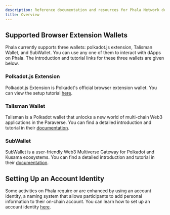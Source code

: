 ```yaml
---
description: Reference documentation and resources for Phala Network development.
title: Overview
---
```



## Supported Browser Extension Wallets

Phala currently supports three wallets: polkadot.js extension, Talisman Wallet, and SubWallet. You can use any one of them to interact with dApps on Phala. The introduction and tutorial links for these three wallets are given below.

### Polkadot.js Extension <a href="#polkadotjs-extension" id="polkadotjs-extension"></a>

Polkadot.js Extension is Polkadot's official browser extension wallet. You can view the setup tutorial [here](https://wiki.polkadot.network/docs/learn-account-generation#polkadotjs-browser-extension).

### Talisman Wallet <a href="#talisman-wallet" id="talisman-wallet"></a>

Talisman is a Polkadot wallet that unlocks a new world of multi-chain Web3 applications in the Paraverse. You can find a detailed introduction and tutorial in their [documentation](https://docs.talisman.xyz/talisman/).

### SubWallet <a href="#subwallet" id="subwallet"></a>

SubWallet is a user-friendly Web3 Multiverse Gateway for Polkadot and Kusama ecosystems. You can find a detailed introduction and tutorial in their [documentation](https://docs.subwallet.app/).

## Setting Up an Account Identity

Some activities on Phala require or are enhanced by using an account identity, a naming system that allows participants to add personal information to their on-chain account. You can learn how to set up an account identity [here](/overview/pha-token/governance/setup-account-identity).
